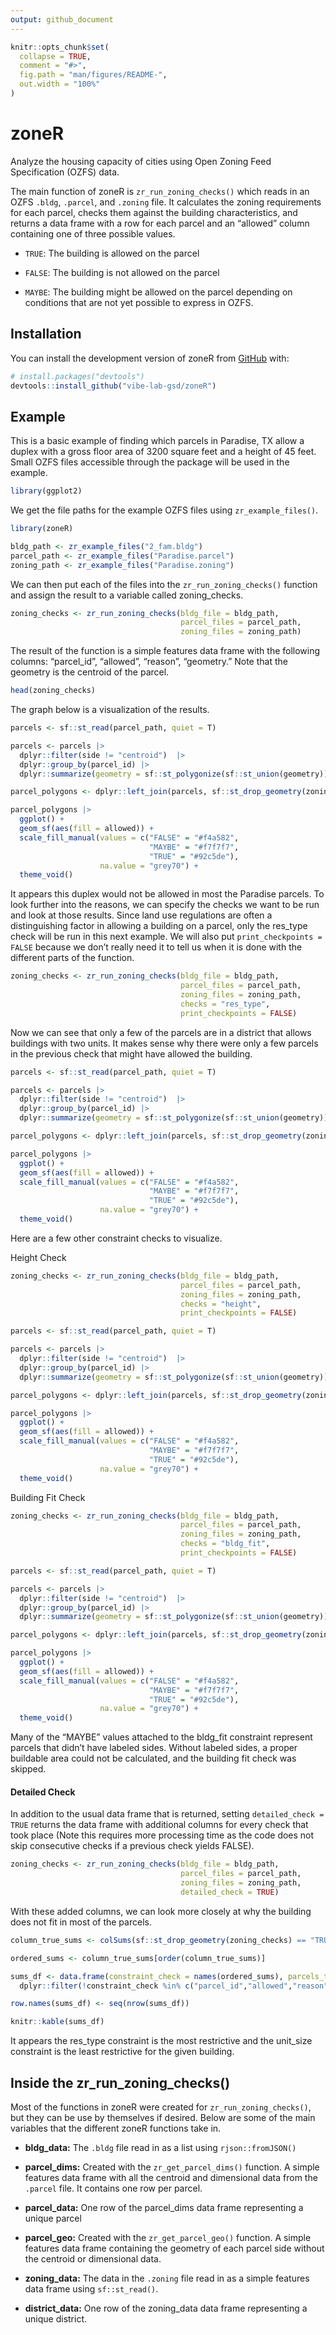 ```yaml
---
output: github_document
---
```


<!-- README.md is generated from README.Rmd. Please edit that file -->

```r
knitr::opts_chunk$set(
  collapse = TRUE,
  comment = "#>",
  fig.path = "man/figures/README-",
  out.width = "100%"
)
```

# zoneR

<!-- badges: start -->
<!-- badges: end -->

Analyze the housing capacity of cities using Open Zoning Feed
Specification (OZFS) data.

The main function of zoneR is `zr_run_zoning_checks()` which reads in an
OZFS `.bldg`, `.parcel`, and `.zoning` file. It calculates the zoning
requirements for each parcel, checks them against the building
characteristics, and returns a data frame with a row for each parcel and
an "allowed" column containing one of three possible values.

- `TRUE`: The building is allowed on the parcel

- `FALSE`: The building is not allowed on the parcel

- `MAYBE`: The building might be allowed on the parcel depending on 
conditions that are not yet possible to express in OZFS. 

## Installation

You can install the development version of zoneR from [GitHub](https://github.com/) with:

``` r
# install.packages("devtools")
devtools::install_github("vibe-lab-gsd/zoneR")
```

## Example

This is a basic example of finding which parcels in Paradise, TX allow a duplex 
with a gross floor area of 3200 square feet and a height of 45 feet. 
Small OZFS files accessible through the package will be used in the example. 

```r
library(ggplot2)
```

We get the file paths for the example OZFS files using `zr_example_files()`.
```r
library(zoneR)

bldg_path <- zr_example_files("2_fam.bldg")
parcel_path <- zr_example_files("Paradise.parcel")
zoning_path <- zr_example_files("Paradise.zoning")
```

We can then put each of the files into the `zr_run_zoning_checks()` function and 
assign the result to a variable called zoning_checks. 
```r
zoning_checks <- zr_run_zoning_checks(bldg_file = bldg_path,
                                      parcel_files = parcel_path,
                                      zoning_files = zoning_path)
```

The result of the function is a simple features data frame with the following columns: "parcel_id", "allowed", "reason", "geometry." Note that the geometry is the centroid of the parcel. 
```r
head(zoning_checks)
```

The graph below is a visualization of the results. 
```r
parcels <- sf::st_read(parcel_path, quiet = T)

parcels <- parcels |>
  dplyr::filter(side != "centroid")  |>
  dplyr::group_by(parcel_id) |>
  dplyr::summarize(geometry = sf::st_polygonize(sf::st_union(geometry)))

parcel_polygons <- dplyr::left_join(parcels, sf::st_drop_geometry(zoning_checks), by = "parcel_id")

parcel_polygons |>
  ggplot() +
  geom_sf(aes(fill = allowed)) +
  scale_fill_manual(values = c("FALSE" = "#f4a582",
                               "MAYBE" = "#f7f7f7",
                               "TRUE" = "#92c5de"),
                    na.value = "grey70") +
  theme_void()
```

It appears this duplex would not be allowed in most the Paradise parcels.
To look further into the reasons, we can specify the checks we want to be run
and look at those results. Since land use regulations are often a distinguishing
factor in allowing a building on a parcel, only the res_type check will be run
in this next example. We will also put `print_checkpoints = FALSE` because we
don't really need it to tell us when it is done with the different parts of the
function. 

```r
zoning_checks <- zr_run_zoning_checks(bldg_file = bldg_path,
                                      parcel_files = parcel_path,
                                      zoning_files = zoning_path, 
                                      checks = "res_type",
                                      print_checkpoints = FALSE)
```

Now we can see that only a few of the parcels are in a district that allows
buildings with two units. It makes sense why there were only a few parcels 
in the previous check that might have allowed the building. 
```r
parcels <- sf::st_read(parcel_path, quiet = T)

parcels <- parcels |>
  dplyr::filter(side != "centroid")  |>
  dplyr::group_by(parcel_id) |>
  dplyr::summarize(geometry = sf::st_polygonize(sf::st_union(geometry)))

parcel_polygons <- dplyr::left_join(parcels, sf::st_drop_geometry(zoning_checks), by = "parcel_id")

parcel_polygons |>
  ggplot() +
  geom_sf(aes(fill = allowed)) +
  scale_fill_manual(values = c("FALSE" = "#f4a582",
                               "MAYBE" = "#f7f7f7",
                               "TRUE" = "#92c5de"),
                    na.value = "grey70") +
  theme_void()
```

Here are a few other constraint checks to visualize. 

Height Check
```r
zoning_checks <- zr_run_zoning_checks(bldg_file = bldg_path,
                                      parcel_files = parcel_path,
                                      zoning_files = zoning_path, 
                                      checks = "height",
                                      print_checkpoints = FALSE)
```

```r
parcels <- sf::st_read(parcel_path, quiet = T)

parcels <- parcels |>
  dplyr::filter(side != "centroid")  |>
  dplyr::group_by(parcel_id) |>
  dplyr::summarize(geometry = sf::st_polygonize(sf::st_union(geometry)))

parcel_polygons <- dplyr::left_join(parcels, sf::st_drop_geometry(zoning_checks), by = "parcel_id")

parcel_polygons |>
  ggplot() +
  geom_sf(aes(fill = allowed)) +
  scale_fill_manual(values = c("FALSE" = "#f4a582",
                               "MAYBE" = "#f7f7f7",
                               "TRUE" = "#92c5de"),
                    na.value = "grey70") +
  theme_void()
```

Building Fit Check
```r
zoning_checks <- zr_run_zoning_checks(bldg_file = bldg_path,
                                      parcel_files = parcel_path,
                                      zoning_files = zoning_path, 
                                      checks = "bldg_fit",
                                      print_checkpoints = FALSE)
```

```r
parcels <- sf::st_read(parcel_path, quiet = T)

parcels <- parcels |>
  dplyr::filter(side != "centroid")  |>
  dplyr::group_by(parcel_id) |>
  dplyr::summarize(geometry = sf::st_polygonize(sf::st_union(geometry)))

parcel_polygons <- dplyr::left_join(parcels, sf::st_drop_geometry(zoning_checks), by = "parcel_id")

parcel_polygons |>
  ggplot() +
  geom_sf(aes(fill = allowed)) +
  scale_fill_manual(values = c("FALSE" = "#f4a582",
                               "MAYBE" = "#f7f7f7",
                               "TRUE" = "#92c5de"),
                    na.value = "grey70") +
  theme_void()
```

Many of the "MAYBE" values attached to the bldg_fit constraint represent parcels that didn't 
have labeled sides. Without labeled sides, a proper buildable area could not be calculated,
and the building fit check was skipped. 

#### Detailed Check

In addition to the usual data frame that is returned, setting `detailed_check = TRUE` 
returns the data frame with additional columns for every check that took place 
(Note this requires more processing time as the code does not skip 
consecutive checks if a previous check yields FALSE).


```r
zoning_checks <- zr_run_zoning_checks(bldg_file = bldg_path,
                                      parcel_files = parcel_path,
                                      zoning_files = zoning_path,
                                      detailed_check = TRUE)
```

With these added columns, we can look more closely at why the building does not fit in
most of the parcels.

```r
column_true_sums <- colSums(sf::st_drop_geometry(zoning_checks) == "TRUE", na.rm = TRUE)

ordered_sums <- column_true_sums[order(column_true_sums)]
```



```r
sums_df <- data.frame(constraint_check = names(ordered_sums), parcels_true = ordered_sums) |>
  dplyr::filter(!constraint_check %in% c("parcel_id","allowed","reason"))

row.names(sums_df) <- seq(nrow(sums_df))

knitr::kable(sums_df)
```


It appears the res_type constraint is the most restrictive and the unit_size 
constraint is the least restrictive for the given building. 

## Inside the zr_run_zoning_checks()
Most of the functions in zoneR were created for `zr_run_zoning_checks()`, but
they can be use by themselves if desired. Below are some of the main variables that 
the different zoneR functions take in.

-   **bldg_data:** The `.bldg` file read in as a list using
    `rjson::fromJSON()`

-   **parcel_dims:** Created with the `zr_get_parcel_dims()` function. A
    simple features data frame with all the centroid and dimensional
    data from the `.parcel` file. It contains one row per parcel.

-   **parcel_data:** One row of the parcel_dims data frame representing
    a unique parcel

-   **parcel_geo:** Created with the `zr_get_parcel_geo()` function. A
    simple features data frame containing the geometry of each parcel
    side without the centroid or dimensional data.

-   **zoning_data:** The data in the `.zoning` file read in as a simple
    features data frame using `sf::st_read()`.

-   **district_data:** One row of the zoning_data data frame
    representing a unique district.
